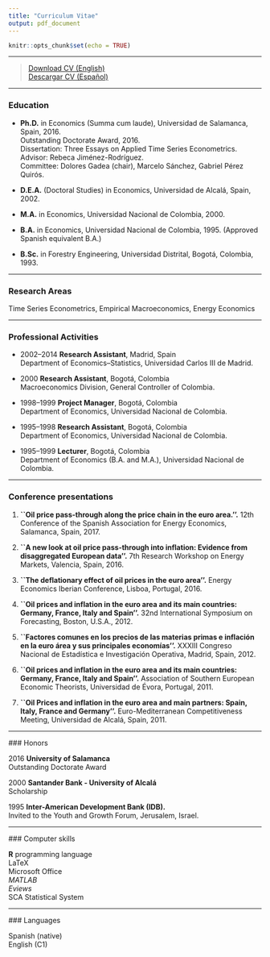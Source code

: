 ```yaml
---
title: "Curriculum Vitae"
output: pdf_document
---
```


```r
knitr::opts_chunk$set(echo = TRUE)
```

****

> [Download CV (English)](CVE.pdf)\
> [Descargar CV (Español)](CV.pdf)

****
### Education

* **Ph.D.** in Economics (Summa cum laude), Universidad de Salamanca, Spain, 2016.\
Outstanding Doctorate Award, 2016.\
Dissertation: Three Essays on Applied Time Series Econometrics.\
Advisor: Rebeca Jiménez-Rodríguez.\
Committee: Dolores Gadea (chair), Marcelo Sánchez, Gabriel Pérez Quirós.\

* **D.E.A.** (Doctoral Studies) in Economics, Universidad de Alcalá, Spain, 2002.\
* **M.A.** in Economics, Universidad Nacional de Colombia, 2000.\
* **B.A.** in Economics, Universidad Nacional de Colombia, 1995. (Approved Spanish equivalent B.A.)\
* **B.Sc.** in Forestry Engineering, Universidad Distrital, Bogotá, Colombia, 1993.

****

### Research Areas

Time Series Econometrics, Empirical Macroeconomics, Energy Economics

****

### Professional Activities

* 2002--2014 **Research Assistant**, Madrid, Spain\
Department of Economics--Statistics, Universidad Carlos III de Madrid.\

* 2000 **Research Assistant**, Bogotá, Colombia\
Macroeconomics Division, General Controller of Colombia.\

* 1998--1999 **Project Manager**, Bogotá, Colombia\
Department of Economics, Universidad Nacional de Colombia.\

* 1995--1998 **Research Assistant**, Bogotá, Colombia\
Department of Economics, Universidad Nacional de Colombia.\

* 1995--1999 **Lecturer**, Bogotá, Colombia\
Department of Economics (B.A. and M.A.), Universidad Nacional de Colombia.\

****

### Conference presentations

1. **``Oil price pass-through along the price chain in the euro area.''.** 12th Conference of the Spanish Association for Energy Economics, Salamanca, Spain, 2017.

2. **``A new look at oil price pass-through into inflation: Evidence from disaggregated European data''.** 7th Research Workshop on Energy Markets, Valencia, Spain, 2016.

3. **``The deflationary effect of oil prices in the euro area''.** Energy Economics Iberian Conference, Lisboa, Portugal, 2016.

4. **``Oil prices and inflation in the euro area and its main countries: Germany, France, Italy and Spain''.** 32nd International Symposium on Forecasting, Boston, U.S.A., 2012.

5. **``Factores comunes en los precios de las materias primas e inflación en la euro área y sus principales economías''.** XXXIII Congreso Nacional de Estadística e Investigación Operativa, Madrid, Spain, 2012.

6. **``Oil prices and inflation in the euro area and its main countries: Germany, France, Italy and Spain''.** Association of Southern European Economic Theorists, Universidad de Évora, Portugal, 2011.

7. **``Oil Prices and inflation in the euro area and main partners: Spain, Italy, France and Germany''.** Euro-Mediterranean Competitiveness Meeting, Universidad de Alcalá, Spain, 2011.

****

### Honors

2016 **University of Salamanca**\
Outstanding Doctorate Award\

2000 **Santander Bank - University of Alcalá**\
Scholarship\

1995 **Inter-American Development Bank (IDB).**\
Invited to the Youth and Growth Forum, Jerusalem, Israel.

****

### Computer skills

**R** programming language\
LaTeX\
Microsoft Office\
*MATLAB*\
*Eviews*\
SCA Statistical System

****

### Languages

Spanish (native)\
English (C1)
